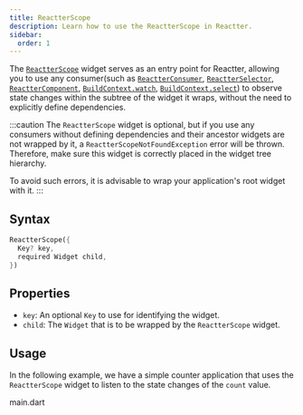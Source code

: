 ```yaml
---
title: ReactterScope
description: Learn how to use the ReactterScope in Reactter.
sidebar:
  order: 1
---
```



The <HT><a href="https://pub.dev/documentation/flutter_reactter/latest/flutter_reactter/ReactterScope-class.html">`ReactterScope`</a></HT> widget serves as an entry point for Reactter, allowing you to use any consumer(such as <HT>[`ReactterConsumer`](/reactter/widgets/reactter_consumer)</HT>, <HT>[`ReactterSelector`](/reactter/widgets/reactter_selector)</HT>, <HT>[`ReactterComponent`](/reactter/widgets/reactter_component)</HT>, <HM>[`BuildContext.watch`](/reactter/extensions/builder_context_watch)</HM>, <HM>[`BuildContext.select`](/reactter/extensions/builder_context_select)</HM>) to observe state changes within the subtree of the widget it wraps, without the need to explicitly define dependencies.

:::caution
The <HT>`ReactterScope`</HT> widget is optional, but if you use any consumers without defining dependencies and their ancestor widgets are not wrapped by it, a <HT>`ReactterScopeNotFoundException`</HT> error will be thrown. Therefore, make sure this widget is correctly placed in the widget tree hierarchy.

To avoid such errors, it is advisable to wrap your application's root widget with it.
:::

## Syntax

```dart showLineNumbers=false
ReactterScope({
  Key? key,
  required Widget child,
})
```

## Properties

- `key`: An optional <HT>`Key`</HT> to use for identifying the widget.
- `child`: The <HT>`Widget`</HT> that is to be wrapped by the <HT>`ReactterScope`</HT> widget.

## Usage

In the following example, we have a simple counter application that uses the <HT>`ReactterScope`</HT> widget to listen to the state changes of the `count` value.

<CodeTabs>
  <ZappButton path="examples/reactter_scope"/>

  <Tabs>
    <TabItem>
      <HM single slot="label">main.dart</HM>
      <Code code={mainCode} lang="dart" mark={[...marks, {range: "7-9"}]} />
    </TabItem>
    <TabItem label="counter_view.dart">
      <Code code={counterViewCode} lang="dart" mark={marks} />
    </TabItem>
  </Tabs>
</CodeTabs>